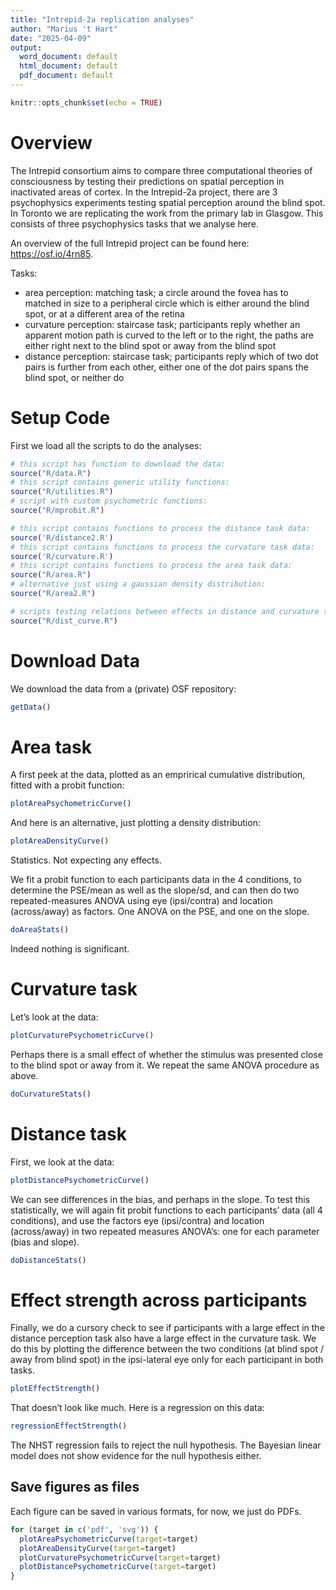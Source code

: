 ```yaml
---
title: "Intrepid-2a replication analyses"
author: "Marius 't Hart"
date: "2025-04-09"
output:
  word_document: default
  html_document: default
  pdf_document: default
---
```


```r
knitr::opts_chunk$set(echo = TRUE)
```

# Overview

The Intrepid consortium aims to compare three computational theories of consciousness by testing their predictions on spatial perception in inactivated areas of cortex. In the Intrepid-2a project, there are 3 psychophysics experiments testing spatial perception around the blind spot. In Toronto we are replicating the work from the primary lab in Glasgow. This consists of three psychophysics tasks that we analyse here.

An overview of the full Intrepid project can be found here: [https://osf.io/4rn85](https://osf.io/4rn85).

Tasks:

- area perception: matching task; a circle around the fovea has to matched in size to a peripheral circle which is either around the blind spot, or at a different area of the retina
- curvature perception: staircase task; participants reply whether an apparent motion path is curved to the left or to the right, the paths are either right next to the blind spot or away from the blind spot
- distance perception: staircase task; participants reply which of two dot pairs is further from each other, either one of the dot pairs spans the blind spot, or neither do

# Setup Code

First we load all the scripts to do the analyses:

```r
# this script has function to download the data:
source("R/data.R")
# this script contains generic utility functions:
source("R/utilities.R")
# script with custom psychometric functions:
source("R/mprobit.R")

# this script contains functions to process the distance task data:
source('R/distance2.R')
# this script contains functions to process the curvature task data:
source('R/curvature.R')
# this script contains functions to process the area task data:
source("R/area.R")
# alternative just using a gaussian density distribution:
source("R/area2.R")

# scripts testing relations between effects in distance and curvature task:
source("R/dist_curve.R")
```

# Download Data

We download the data from a (private) OSF repository:

```r
getData()
```

# Area task

A first peek at the data, plotted as an emprirical cumulative distribution, fitted with a probit function:

```r
plotAreaPsychometricCurve()
```

And here is an alternative, just plotting a density distribution:

```r
plotAreaDensityCurve()
```

Statistics. Not expecting any effects.

We fit a probit function to each participants data in the 4 conditions, to determine the PSE/mean as well as the slope/sd, and can then do two repeated-measures ANOVA using eye (ipsi/contra) and location (across/away) as factors. One ANOVA on the PSE, and one on the slope.


```r
doAreaStats()
```

Indeed nothing is significant.

# Curvature task

Let's look at the data:

```r
plotCurvaturePsychometricCurve()
```

Perhaps there is a small effect of whether the stimulus was presented close to the blind spot or away from it. We repeat the same ANOVA procedure as above.

```r
doCurvatureStats()
```


# Distance task

First, we look at the data:

```r
plotDistancePsychometricCurve()
```

We can see differences in the bias, and perhaps in the slope. To test this statistically, we will again fit probit functions to each participants' data (all 4 conditions), and use the factors eye (ipsi/contra) and location (across/away) in two repeated measures ANOVA's: one for each parameter (bias and slope).

```r
doDistanceStats()
```

# Effect strength across participants

Finally, we do a cursory check to see if participants with a large effect in the distance perception task also have a large effect in the curvature task. We do this by plotting the difference between the two conditions (at blind spot / away from blind spot) in the ipsi-lateral eye only for each participant in both tasks.

```r
plotEffectStrength()
```

That doesn't look like much. Here is a regression on this data:

```r
regressionEffectStrength()
```

The NHST regression fails to reject the null hypothesis. The Bayesian linear model does not show evidence for the null hypothesis either.

## Save figures as files

Each figure can be saved in various formats, for now, we just do PDFs.

```r

for (target in c('pdf', 'svg')) {
  plotAreaPsychometricCurve(target=target)
  plotAreaDensityCurve(target=target)
  plotCurvaturePsychometricCurve(target=target)
  plotDistancePsychometricCurve(target=target)
}

```


